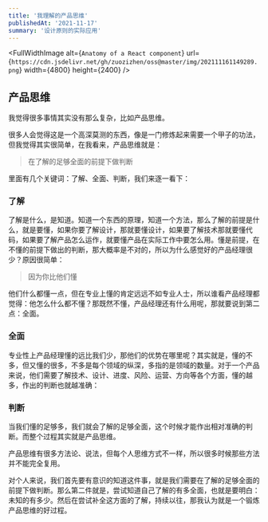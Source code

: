 ```yaml
---
title: '我理解的产品思维'
publishedAt: '2021-11-17'
summary: '设计原则的实际应用'
---
```


<FullWidthImage
  alt={`Anatomy of a React component`}
  url={`https://cdn.jsdelivr.net/gh/zuozizhen/oss@master/img/202111161149289.png`}
  width={4800}
  height={2400}
/>


## 产品思维

我觉得很多事情其实没有那么复杂，比如产品思维。

很多人会觉得这是一个高深莫测的东西，像是一门修炼起来需要一个甲子的功法，但我觉得其实很简单，在我看来，产品思维就是：

> 在了解的足够全面的前提下做判断

里面有几个关键词：了解、全面、判断，我们来逐一看下：

### 了解

了解是什么，是知道。知道一个东西的原理，知道一个方法，那么了解的前提是什么，就是要懂，如果你要了解设计，那就要懂设计，如果要了解技术那就要懂代码，如果要了解产品怎么运作，就要懂产品在实际工作中要怎么用。懂是前提，在不懂的前提下做出的判断，那大概率是不对的，所以为什么感觉好的产品经理很少？原因很简单：

> 因为你比他们懂

他们什么都懂一点，但在专业上懂的肯定远远不如专业人士，所以谁看产品经理都觉得：他怎么什么都不懂？那既然不懂，产品经理还有什么用呢，那就要说到第二点：全面。

### 全面

专业性上产品经理懂的远比我们少，那他们的优势在哪里呢？其实就是，懂的不多，但又懂的很多，不多是每个领域的纵深，多指的是领域的数量。对于一个产品来说，他们需要了解技术、设计、进度、风险、运营、方向等各个方面，懂的越多，作出的判断也就越准确：

### 判断

当我们懂的足够多，我们就会了解的足够全面，这个时候才能作出相对准确的判断。而整个过程其实就是产品思维。

产品思维有很多方法论、说法，但每个人思维方式不一样，所以很多时候那些方法并不能完全复用。

对个人来说，我们首先要有意识的知道这件事，就是我们需要在了解的足够全面的前提下做判断。那么第二件就是，尝试知道自己了解的有多全面，也就是要明白：未知的有多少。然后在尝试补全这方面的了解，持续以往，那我认为就是一个锻炼产品思维的好过程。
